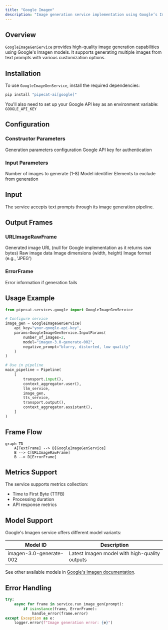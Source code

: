 ```yaml
---
title: "Google Imagen"
description: "Image generation service implementation using Google’s Imagen models"
---
```


## Overview

`GoogleImageGenService` provides high-quality image generation capabilities using Google's Imagen models. It supports generating multiple images from text prompts with various customization options.

## Installation

To use `GoogleImageGenService`, install the required dependencies:

```bash
pip install "pipecat-ai[google]"
```

You'll also need to set up your Google API key as an environment variable: `GOOGLE_API_KEY`

## Configuration

### Constructor Parameters

<ParamField path="params" type="InputParams" default="InputParams()">
  Generation parameters configuration
</ParamField>

<ParamField path="api_key" type="str" required>
  Google API key for authentication
</ParamField>

### Input Parameters

<ParamField path="number_of_images" type="int" default="1">
  Number of images to generate (1-8)
</ParamField>

<ParamField path="model" type="str" default="imagen-3.0-generate-002">
  Model identifier
</ParamField>

<ParamField path="negative_prompt" type="str" default="None">
  Elements to exclude from generation
</ParamField>

## Input

The service accepts text prompts through its image generation pipeline.

## Output Frames

### URLImageRawFrame

<ParamField path="url" type="string">
  Generated image URL (null for Google implementation as it returns raw bytes)
</ParamField>

<ParamField path="image" type="bytes">
  Raw image data
</ParamField>

<ParamField path="size" type="tuple">
  Image dimensions (width, height)
</ParamField>

<ParamField path="format" type="string">
  Image format (e.g., 'JPEG')
</ParamField>

### ErrorFrame

<ParamField path="error" type="string">
  Error information if generation fails
</ParamField>

## Usage Example

```python
from pipecat.services.google import GoogleImageGenService

# Configure service
image_gen = GoogleImageGenService(
    api_key="your-google-api-key",
    params=GoogleImageGenService.InputParams(
        number_of_images=2,
        model="imagen-3.0-generate-002",
        negative_prompt="blurry, distorted, low quality"
    )
)

# Use in pipeline
main_pipeline = Pipeline(
    [
        transport.input(),
        context_aggregator.user(),
        llm_service,
        image_gen,
        tts_service,
        transport.output(),
        context_aggregator.assistant(),
    ]
)
```

## Frame Flow

```mermaid
graph TD
    A[TextFrame] --> B[GoogleImageGenService]
    B --> C[URLImageRawFrame]
    B --> D[ErrorFrame]
```

## Metrics Support

The service supports metrics collection:

- Time to First Byte (TTFB)
- Processing duration
- API response metrics

## Model Support

Google's Imagen service offers different model variants:

| Model ID                | Description                                   |
| ----------------------- | --------------------------------------------- |
| imagen-3.0-generate-002 | Latest Imagen model with high-quality outputs |

See other available models in [Google's Imagen documentation](https://cloud.google.com/vertex-ai/generative-ai/docs/model-reference/imagen-api).

## Error Handling

```python
try:
    async for frame in service.run_image_gen(prompt):
        if isinstance(frame, ErrorFrame):
            handle_error(frame.error)
except Exception as e:
    logger.error(f"Image generation error: {e}")
```
